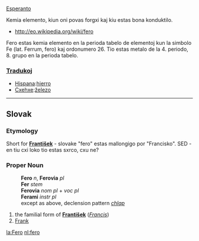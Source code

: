 [[Esperanto]]

Kemia elemento, kiun oni povas forgxi kaj kiu estas bona konduktilo.

*http://eo.wikipedia.org/wiki/fero

Fero estas kemia elemento en la perioda tabelo de elementoj kun la simbolo Fe (lat. Ferrum, fero) kaj ordonumero 26. Tio estas metalo de la 4. periodo, 8. grupo en la perioda tabelo.

===[[Traduko]]j===

*[[Hispana]]:[[hierro]]
*[[Cxehxe]]:[[železo]]

----
== Slovak ==
=== Etymology ===
Short for '''[[František]]''' - slovake "fero" estas mallongigo por "Francisko".
SED - en tiu cxi loko tio estas sxrco, cxu ne?

=== Proper Noun ===
:'''Fero''' ''n'', '''Ferovia''' ''pl''
:'''Fer''' ''stem''
:'''Ferovia''' ''nom pl'' + ''voc pl''
:'''Ferami''' ''instr pl''
:except as above, declension pattern ''[[Slovak declension pattern chlap|chlap]]''
# the familial form of '''[[František]]''' (''[[Francis]]'')
# [[Frank]]

[[la:Fero]]
[[nl:fero]]